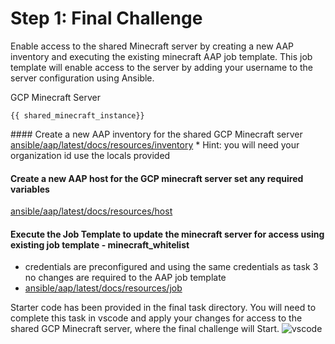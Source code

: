 # Step 1: Final Challenge
Enable access to the shared Minecraft server by creating a new AAP inventory and executing the existing minecraft AAP job template.
This job template will enable access to the server by adding your username to the server configuration using Ansible.

GCP Minecraft Server
```
{{ shared_minecraft_instance}}
```
<Task id="final_task">
 #### Create a new AAP inventory for the shared GCP Minecraft server
<a href="https://registry.terraform.io/providers/ansible/aap/latest/docs/resources/inventory" target="_blank" rel="noopener noreferrer">ansible/aap/latest/docs/resources/inventory</a>
 * Hint: you will need your organization id use the locals provided

#### Create a new AAP host for the GCP minecraft server set any required variables
<a href="https://registry.terraform.io/providers/ansible/aap/latest/docs/resources/host" target="_blank" rel="noopener noreferrer">ansible/aap/latest/docs/resources/host</a>

#### Execute the Job Template to update the minecraft server for access using existing job template - minecraft_whitelist
* credentials are preconfigured and using the same credentials as task 3 no changes are required to the AAP job template
* <a href="https://registry.terraform.io/providers/ansible/aap/latest/docs/resources/job" target="_blank" rel="noopener noreferrer">ansible/aap/latest/docs/resources/job</a>

Starter code has been provided in the final task directory. You will need to
complete this task in vscode and apply your changes for access to the shared GCP Minecraft server, where the final challenge will Start.
![vscode](https://dl.dropbox.com/scl/fi/joo63fextc6j4yhsv8sy1/vscode.png?rlkey=pd7lz40k3kegnjbw56etrr6kb&st=9r8gav95&dl=0)
</Task>